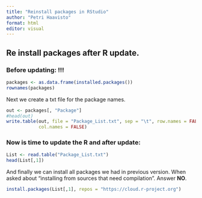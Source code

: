```yaml
---
title: "Reinstall packages in RStudio"
author: "Petri Haavisto"
format: html
editor: visual
---
```


## Re install packages after R update.

### Before updating: !!!

```r
packages <- as.data.frame(installed.packages())
rownames(packages)
```

Next we create a txt file for the package names.

```r
out <- packages[, "Package"]
#head(out)
write.table(out, file = "Package_List.txt", sep = "\t", row.names = FALSE, 
            col.names = FALSE)

```

### Now is time to update the R and after update:

```r
List <- read.table("Package_List.txt")
head(List[,1])
```

And finally we can install all packages we had in previous version. When asked about "installing from sources that need compilation". Answer **NO**.

```r
install.packages(List[,1], repos = "https://cloud.r-project.org")
```
